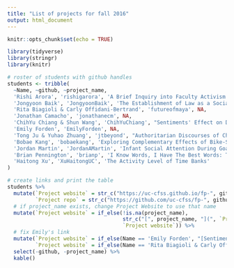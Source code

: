 ```yaml
---
title: "List of projects for fall 2016"
output: html_document
---
```


```r
knitr::opts_chunk$set(echo = TRUE)
```

```r
library(tidyverse)
library(stringr)
library(knitr)

# roster of students with github handles
students <- tribble(
  ~Name, ~github, ~project_name,
  'Rishi Arora', 'rishigarora', 'A Brief Inquiry into Faculty Activism',
  'Jongyoon Baik', 'JongyoonBaik', 'The Establishment of Law as a Social Norm in China',
  'Rita Biagioli & Carly Offidani-Bertrand', 'futureofmaya', NA,
  'Jonathan Camacho', 'jonathanecm', NA,
  'ChihYu Chiang & Shun Wang', 'ChihYuChiang', "Sentiments' Effect on Different Game Experiences",
  'Emily Forden', 'EmilyForden', NA,
  'Tong Ju & Yuhao Zhuang', 'jtbeyond', "Authoritarian Discourses of China during Social Movements in the 1980s",
  'Bobae Kang', 'bobaekang', 'Exploring Complementary Effects of Bike-Sharing System on Public Transit Ridership in Chicago',
  'Jordan Martin', 'JordanAMartin', 'Infant Social Attention During Goal-Directed Action',
  'Brian Pennington', 'brianp', 'I Know Words, I Have The Best Words: Text Analysis of 2016 Campaign Speeches',
  'Haitong Xu', 'XuHaitongUC', 'The Activity Level of Time Banks'
)

# create links and print the table
students %>%
  mutate(`Project website` = str_c("https://uc-cfss.github.io/fp-", github),
         `Project repo` = str_c("https://github.com/uc-cfss/fp-", github)) %>%
  # if project_name exists, change Project Website to use that name
  mutate(`Project website` = if_else(!is.na(project_name),
                                     str_c("[", project_name, "](", `Project website`, ")"),
                                     `Project website`)) %>%
  # fix Emily's link
  mutate(`Project website` = if_else(Name == 'Emily Forden', "[Sentiments in Livy](https://emilyforden.shinyapps.io/fp-emilyforden/)", `Project website`),
         `Project website` = if_else(Name == 'Rita Biagioli & Carly Offidani-Bertrand', "[Tweeting About Immigration](https://ritabiagioli.shinyapps.io/finalproject2/)", `Project website`)) %>%
  select(-github, -project_name) %>%
  kable()
```